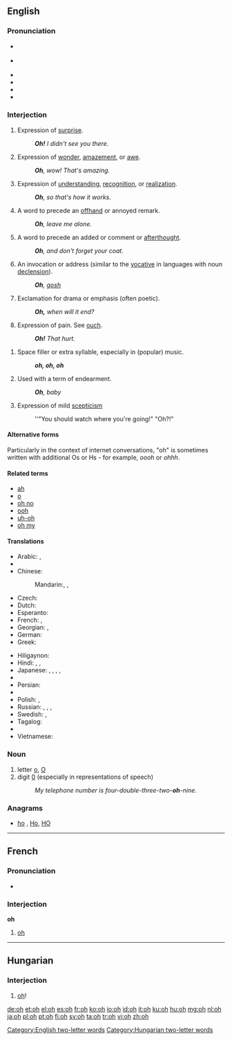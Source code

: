 {{also|OH|óh|öh}}
==English==

===Pronunciation===
* {{a|UK}} {{IPA|/əʊ/}}
* {{a|US}} {{IPA|/oʊ/}}
* {{audio|en-us-oh-surprise.ogg|Audio (US) (surprise)}}
* {{audio|en-us-oh-realization.ogg|Audio (US) (realization)}}
* {{homophones|o|owe}}
* {{rhymes|əʊ}}

===Interjection===
{{en-interj}}

# Expression of [[surprise]].
#: '''''Oh!'''  I didn't see you there.''
# Expression of [[wonder]], [[amazement]], or [[awe]].
#: '''''Oh''', wow! That's amazing.''
# Expression of [[understanding]], [[recognition]], or [[realization]].
#: '''''Oh''', so that's how it works.''
# A word to precede an [[offhand]] or annoyed remark.
#: '''''Oh''', leave me alone.''
# A word to precede an added or comment or [[afterthought]].
#: '''''Oh''', and don't forget your coat.''
# An invocation or address (similar to the [[vocative]] in languages with noun [[declension]]).
#: '''''Oh''', [[gosh]]''
# Exclamation for drama or emphasis (often poetic).
#: '''''Oh,''' when will it end?''
# Expression of pain.  See [[ouch]].
#: '''''Oh!''' That hurt.''
{{quote-Fanny Hill|part=2
|"'''Oh'''! . . . '''oh'''! . . . I can't bear it . . . It is too much . . . I die . . . I am going . . ." were Polly's expressions of extasy}}
# Space filler or extra syllable, especially in (popular) music.
#: '''''oh, oh, oh'''''
# Used with a term of endearment.
#: '''''Oh''', baby''
# {{interrogative}} Expression of mild [[scepticism]]
#: ''"You should watch where you're going!" "Oh?!"

====Alternative forms====
Particularly in the context of internet conversations, "oh" is sometimes written with additional Os or Hs - for example, ''oooh'' or ''ohhh''.

====Related terms====
* [[ah]]
* [[o]]
* [[oh no]]
* [[ooh]]
* [[uh-oh]]
* [[oh my]]

====Translations====
{{trans-top|expression of surprise}}
* Arabic: {{t-|ar|وا|tr=waa}},  {{t|ar|يا|tr=yaa}}
* {{trreq|hy}}
* Chinese:
*: Mandarin:{{t-|cmn|哎呀|tr=āiyā|sc=Hani}}, {{t-|cmn|哎哟|tr=āiyō|sc=Hani}}, {{qualifier|different tone expresses different level of surprise}} {{t|zh|哦|tr=o, ò, ó|sc=Hani}}
* Czech: {{t|cs|ach}}
* Dutch: {{t+|nl|o}}
* Esperanto: {{t+|eo|ho|xs=Esperanto}}
* French: {{t|fr|oh}}, {{t|fr|ah}}
* Georgian: {{t|ka|ოჰ|tr=oh|sc=Geor}}, {{t|ka|ახ|tr=ax|sc=Geor}}
* German: {{t|de|ach}}
* Greek: {{t|el|ω|tr=o|sc=Grek}}
{{trans-mid}}
* Hiligaynon: {{tø|hil|abao|alt=abáo}}
* Hindi: {{t|hi|अरे|tr=are|sc=Deva}}, {{t|hi|हे|tr=he|sc=Deva}}, {{t|hi|ओ|tr=o|sc=Deva}}
* Japanese: {{t|ja|あら|tr=ara}},  {{t+|ja|おや|tr=oya}},  {{t|ja|まあ|tr=mā}},  {{t+|ja|ああ|tr=ā}}, {{t|ja|へえ|tr=hē|sc=Jpan}}
* {{trreq|ko}}
* Persian: {{t|fa|به|tr=ba|sc=fa-Arab}}
* {{trreq|ro}}
* Polish: {{t|pl|och}}, {{t|pl|ach}}
* Russian: {{t+|ru|о|tr=o}},  {{t+|ru|ой|tr=oj}},  {{t+|ru|ах|tr=ax}},  {{t+|ru|ох|tr=ox}}
* Swedish: {{t|sv|åh}},  {{t+|sv|å}}
* Tagalog: {{t+|tl|ay|xs=Tagalog}}
* {{trreq|tr}}
* Vietnamese: {{t|vi|ồ}}
{{trans-bottom}}

===Noun===
{{en-noun}}

# letter [[o]], [[O]]
# digit [[0]] (especially in representations of speech)
#: ''My telephone number is four-double-three-two-'''oh'''-nine.''

===Anagrams===
* [[ho#English|ho]] , [[Ho#English|Ho]], [[HO#English|HO]]

[[Category:English two-letter words]]

----

==French==

===Pronunciation===
* {{IPA|/o/|lang=fr}}

===Interjection===
'''oh'''

# [[#English|oh]]

----

==Hungarian==

===Interjection===
{{head|hu|interjection}}

# [[oh#English|oh]]!

[[Category:Hungarian two-letter words]]

[[de:oh]]
[[et:oh]]
[[el:oh]]
[[es:oh]]
[[fr:oh]]
[[ko:oh]]
[[io:oh]]
[[id:oh]]
[[it:oh]]
[[ku:oh]]
[[hu:oh]]
[[mg:oh]]
[[nl:oh]]
[[ja:oh]]
[[pl:oh]]
[[pt:oh]]
[[fi:oh]]
[[sv:oh]]
[[ta:oh]]
[[tr:oh]]
[[vi:oh]]
[[zh:oh]]